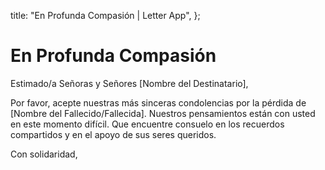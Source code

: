   title: "En Profunda Compasión | Letter App",
};

# En Profunda Compasión

Estimado/a Señoras y Señores [Nombre del Destinatario],

Por favor, acepte nuestras más sinceras condolencias por la pérdida de [Nombre del Fallecido/Fallecida]. Nuestros pensamientos están con usted en este momento difícil. Que encuentre consuelo en los recuerdos compartidos y en el apoyo de sus seres queridos.

Con solidaridad,
